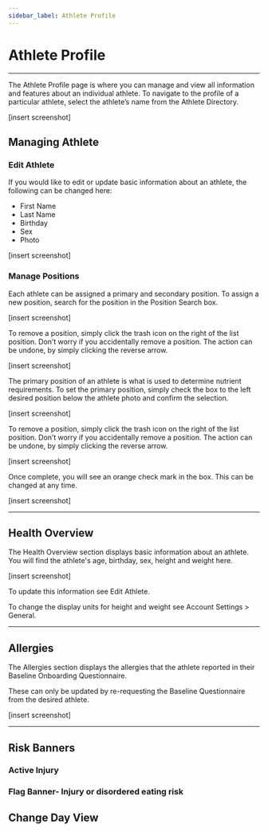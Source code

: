 ```yaml
---
sidebar_label: Athlete Profile
---
```




# Athlete Profile

---

The Athlete Profile page is where you can manage and view all information and features about an individual athlete. To navigate to the profile of a particular athlete, select the athlete’s name from the Athlete Directory.

[insert screenshot]

## Managing Athlete

### Edit Athlete

If you would like to edit or update basic information about an athlete, the following can be changed here:
* First Name
* Last Name
* Birthday
* Sex
* Photo

[insert screenshot]

### Manage Positions

Each athlete can be assigned a primary and secondary position. 
To assign a new position, search for the position in the Position Search box.

[insert screenshot]

To remove a position, simply click the trash icon on the right of the list position. 
Don’t worry if you accidentally remove a position. The action can be undone, by simply clicking the reverse arrow.

[insert screenshot]

The primary position of an athlete is what is used to determine nutrient requirements. To set the primary position, simply check the box to the left desired position below the athlete photo and confirm the selection.

[insert screenshot]

To remove a position, simply click the trash icon on the right of the list position. 
Don’t worry if you accidentally remove a position. The action can be undone, by simply clicking the reverse arrow.

[insert screenshot]

Once complete, you will see an orange check mark in the box. This can be changed at any time.

[insert screenshot]

---

## Health Overview

The Health Overview section displays basic information about an athlete. You will find the athlete's age, birthday, sex, height and weight here. 

[insert screenshot]

To update this information see Edit Athlete.

To change the display units for height and weight see Account Settings > General.

---

## Allergies

The Allergies  section displays the allergies that the athlete reported in their Baseline Onboarding Questionnaire. 

These can only be updated by re-requesting the Baseline Questionnaire from the desired athlete. 

[insert screenshot] 

---

## Risk Banners

### Active Injury

### Flag Banner- Injury or disordered eating risk


## Change Day View




